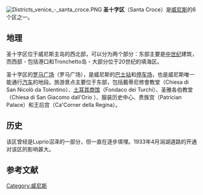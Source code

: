 [[Image:Districts_venice_-_santa_croce.PNG|thumb]]
'''圣十字区'''（Santa Croce）是[[威尼斯|威尼斯]]的6个区之一。 

==地理==
圣十字区位于威尼斯主岛的西北部，可以分为两个部分：东部主要是[[中世纪|中世纪]]建筑，而西部 - 包括港口和Tronchetto岛 - 大部分位于20世纪的填海区。

圣十字区的[[罗马广场|罗马广场]]（罗马广场），是威尼斯的[[巴士站|巴士站]]和[[停车场|停车场]]，也是威尼斯唯一能通行[[汽车|汽车]]的地段。旅游景点主要位于东部，包括戴蒂尼修會教堂（Chiesa di San Nicolò da Tolentino）、[[土耳其商馆|土耳其商馆]]（Fondaco dei Turchi）、圣雅各伯教堂（Chiesa di San Giacomo dall'Orio ）、服装历史中心、贵族宫（Patrician Palace）和王后宫（Ca'Corner della Regina）。

==历史==
该区曾经是Luprio沼泽的一部分，但一直在逐步填埋。1933年4月潟湖道路的开通对该区的影响甚大。

==参考文献==
{{Reflist}}

{{coord|45|26|15.58|N|12|19|09.15|E|region:IT-VE_type:landmark_source:dewiki|display=title}}

[[Category:威尼斯|Category:威尼斯]]